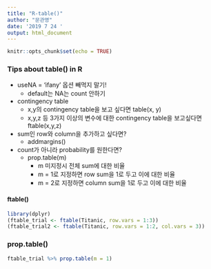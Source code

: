 ```yaml
---
title: "R-table()"
author: "문관영"
date: '2019 7 24 '
output: html_document
---
```


```r
knitr::opts_chunk$set(echo = TRUE)
```

### Tips about table() in R
+ useNA = 'ifany' 옵션 빼먹지 말기!
  + default는 NA는 count 안하기

+ contingency table
  + x,y의 contingency table을 보고 싶다면 table(x, y)
  + x,y,z 등 3가지 이상의 변수에 대한 contingency table을 보고싶다면 ftable(x,y,z)
  
+ sum인 row와 column을 추가하고 싶다면?
  + addmargins()

+ count가 아니라 probability를 원한다면?
  + prop.table(m)
    + m 미지정시 전체 sum에 대한 비율
    + m = 1로 지정하면 row sum을 1로 두고 이에 대한 비율
    + m = 2로 지정하면 column sum을 1로 두고 이에 대한 비율
    
#### ftable()
```r
library(dplyr)
(ftable_trial <- ftable(Titanic, row.vars = 1:3))
(ftable_trial2 <- ftable(Titanic, row.vars = 1:2, col.vars = 3))
```

### prop.table()
```r
ftable_trial %>% prop.table(m = 1)
```

